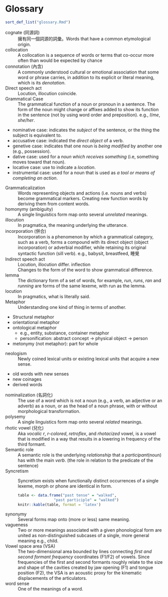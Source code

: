 # Glossary {.unnumbered}

```r
sort_def_list("glossary.Rmd")
```

cognate (同源詞)
: 擁有同一個詞源的詞彙。Words that have a common etymological origin.

collocation
: A collocation is a sequence of words or terms that co-occur more often than would be expected by chance

connotation (內含)
: A commonly understood cultural or emotional association that some word or phrase carries, in addition to its explicit or literal meaning, which is its *denotation*.

Direct speech act
: Locution, illocution coincide.

Grammatical Case
: The grammatical function of a noun or pronoun in a sentence. The form of the noun might change or affixes added to show its function in the sentence (not by using word order and preposition). e.g., *I*/*me*, *she*/*her*.

- nominative case: indicates the *subject* of the sentence, or the thing the subject is equivalent to.
- accusative case: indicated the *direct object* of a verb.
- genetive case: indicates that one noun is *being modified* by another one (e.g., possession).
- dative case: used for a *noun which receives something* (i.e, something moves toward that noun).
- locative case: use to indicate a *location*.
- instrumental case: used for a noun that is used as *a tool or means of completing an action*.

Grammaticalization
:  Words representing objects and actions (i.e. nouns and verbs) become grammatical markers. Creating new function words by deriving them from content words.

homonymy (ambiguity)
: A single linguistics form map onto several *unrelated* meanings.

illocution
: In pragmatica, the meaning underlying the utterance.

incorporation (併合)
: Incorporation is a phenomenon by which a grammatical category, such as a verb, forms a compound with its direct object (object incorporation) or adverbial modifier, while retaining its original syntactic function (sill verb). 
e.g., babysit, breastfeed, 睡覺

Indirect speech act
: Locution, illocution differ.
inflection
: Changes to the form of the word to show grammatical difference.

lemma
: The dictionary form of a set of words, for example, *run*, *runs*, *ran* and *running* are forms of the same lexeme, with run as the lemma.

locution
: In pragmatics, what is literally said.

Metaphor
: Understanding one kind of thing in terms of another. 

- Structural metaphor
- orientational metaphor
- ontological metaphor
    - e.g., entity, substance, container metaphor
    - personification: abstract concept -> physical object -> person
- metonymy (not metaphor): part for whole

neologism
: Newly coined lexical units or existing lexical units that acquire a new sense.
    
- old words with new senses
- new coinages
- derived words

nominalization (名詞化)
: The use of a word which is not a noun (e.g., a verb, an adjective or an adverb) as a noun, or as the head of a noun phrase, with or without morphological transformation.

polysemy
: A single linguistics form map onto several *related* meanings.

rhotic vowel (兒化)
: Aka *vocalic r*, *r-colored*, *retroflex*, and *rhotacized* vowel, is a vowel that is modified in a way that results in a lowering in frequency of the third formant.

Semantic role
: A semantic role is the underlying *relationship* that a *participant*(noun) has with the main *verb*.
(the role in relation to the predicate of the sentence)

Syncretism
: Syncretism exists when functionally distinct occurrences of a single lexeme, morph or phone are identical in form.
```r
table <- data.frame("past tense" = "walked",
                    "past participle" = "walked")
knitr::kable(table, format = 'latex')
```

synonymy
: Several forms map onto (more or less) same meaning.

vagueness
: Two or more meanings associated with a given phonological form are united as non-distinguished subcases of a single, more general meaning
e.g., child.

Vowel space area (VSA)
: The two-dimensional area bounded by lines connecting *first and second formant frequency* coordinates (F1/F2) of vowels.
Since frequencies of the first and second formants roughly relate to the size and shape of the cavities created by jaw opening (F1) and tongue position (F2), the VSA is an acoustic proxy for the kinematic displacements of the articulators.

word sense
: One of the meanings of a word.